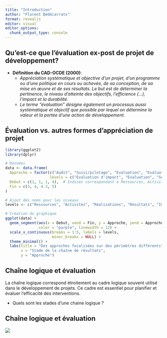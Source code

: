 ```yaml
---
title: "Introduction"
author: "Florent Bédécarrats"
format: revealjs
editor: visual
editor_options: 
  chunk_output_type: console
---
```


## Qu'est-ce que l'évaluation ex-post de projet de développement?

-   **Définition du CAD-OCDE (2000)**:
    -   *Appréciation systématique et objective d'un projet, d'un programme ou d'une politique en cours ou achevée, de sa conception, de sa mise en œuvre et de ses résultats. Le but est de déterminer la pertinence, le niveau d'atteinte des objectifs, l'efficience (...), l'impact et la durabilité.*
    -   *Le terme "évaluation" désigne également un processus aussi systématique et objectif que possible par lequel on détermine la valeur et la portée d'une action de développement.*

## Évaluation vs. autres formes d'appréciation de projet

```r
library(ggplot2)
library(dplyr)

# Données
data <- data.frame(
  Approche = factor(c("Audit", "Suivi/pilotage", "Evaluation", "Evaluation d'impact"), 
                    levels = c("Evaluation d'impact", "Evaluation", "Suivi/pilotage", "Audit")), 
  Debut = c(1, 1, 1, 4),  # Indices correspondant à Ressources, Activités, etc.
  Fin = c(3, 4, 4.3, 5)
)

# Ajout des noms pour les niveaux
levels <- c("Ressources", "Activités", "Réalisations", "Résultats", "Impacts")

# Création du graphique
ggplot(data) +
  geom_segment(aes(x = Debut, xend = Fin, y = Approche, yend = Approche), 
               color = "purple", linewidth = 12) +
  scale_x_continuous(breaks = 1:5, labels = levels, 
                     minor_breaks = NULL) +
  theme_minimal() +
  labs(title = "Des approches focalisées sur des périmètres différents", 
       x = "Stade de la chaîne de résultats", 
       y = "Approche")

```

## Chaîne logique et évaluation

La chaîne logique correspond étroitement au cadre logique souvent utilisé dans le développement de projets. Ce cadre est essentiel pour planifier et évaluer l'efficacité des interventions.


::: {.incremental}

- Quels sont les stades d'une chaine logique ?

:::

## Chaîne logique et évaluation

![](diagrams/Logique_intervention_simple.drawio.svg)

